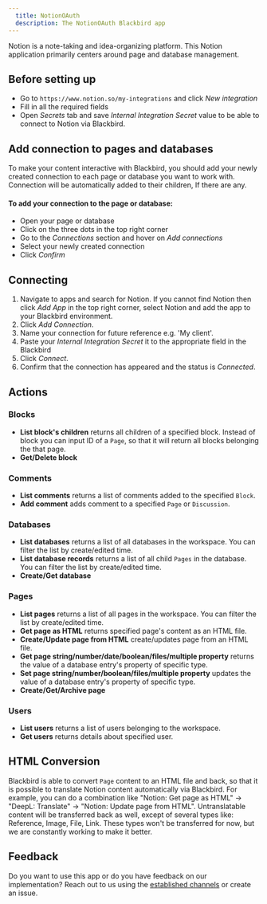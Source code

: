 ```yaml
---
  title: NotionOAuth
  description: The NotionOAuth Blackbird app
---
```


<LinkCard title="View on Github" target="_blank" href="https://github.com/bb-io/NotionOAuth" icon="github" />
 
  
Notion is a note-taking and idea-organizing platform. This Notion application primarily centers around page and database management.  
  
 ## Before setting up
 - Go to `https://www.notion.so/my-integrations` and click _New integration_
 - Fill in all the required fields
 - Open _Secrets_ tab and save  _Internal Integration Secret_ value to be able to connect to Notion via Blackbird.

## Add connection to pages and databases

To make your content interactive with Blackbird, you should add your newly created connection to each page or database you want to work with. Connection will be automatically added to their children, If there are any.

#### To add your connection to the page or database:

- Open your page or database
- Click on the three dots in the top right corner
- Go to the _Connections_ section and hover on _Add connections_
- Select your newly created connection
- Click _Confirm_
 
## Connecting  
  
1. Navigate to apps and search for Notion. If you cannot find Notion then click _Add App_ in the top right corner, select Notion and add the app to your Blackbird environment.  
2. Click _Add Connection_.  
3. Name your connection for future reference e.g. 'My client'.  
6. Paste your _Internal Integration Secret_ it to the appropriate field in the Blackbird  
7. Click _Connect_.  
8. Confirm that the connection has appeared and the status is _Connected_.  
  
## Actions  
  
### Blocks  
  
- **List block's children** returns all children of a specified block. Instead of block you can input ID of a `Page`, so that it will return all blocks belonging the that page.  
- **Get/Delete block** 

### Comments

- **List comments** returns a list of comments added to the specified `Block`.
- **Add comment** adds comment to a specified `Page` or `Discussion`.

### Databases

- **List databases** returns a list of all databases in the workspace. You can filter the list by create/edited time.
- **List database records** returns a list of all child `Pages` in the database. You can filter the list by create/edited time. 
- **Create/Get database**

### Pages

- **List pages** returns a list of all pages in the workspace. You can filter the list by create/edited time.
- **Get page as HTML** returns specified page's content as an HTML file.
- **Create/Update page from HTML** create/updates page from an HTML file.
- **Get page string/number/date/boolean/files/multiple property** returns the value of a database entry's property of specific type.
- **Set page string/number/boolean/files/multiple property** updates the value of a database entry's property of specific type.
- **Create/Get/Archive page**

### Users

- **List users** returns a list of users belonging to the workspace.
- **Get users** returns details about specified user.

## HTML Conversion

Blackbird is able to convert `Page` content to an HTML file and back, so that it is possible to translate Notion content automatically via Blackbird.  For example, you can do a combination like "Notion: Get page as HTML" -> "DeepL: Translate" -> "Notion: Update page from HTML". Untranslatable content will be transferred back as well, except of several types like: Reference, Image, File, Link. These types won't be transferred for now, but we are constantly working to make it better.
  
## Feedback  
  
Do you want to use this app or do you have feedback on our implementation? Reach out to us using the [established channels](https://www.blackbird.io/) or create an issue.
  
